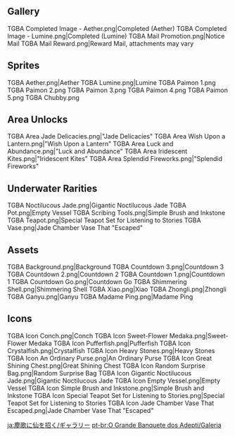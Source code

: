 {{Event Tabs}}
==Gallery==
<gallery>
TGBA Completed Image - Aether.png|Completed (Aether)
TGBA Completed Image - Lumine.png|Completed (Lumine)
TGBA Mail Promotion.png|Notice Mail
TGBA Mail Reward.png|Reward Mail, attachments may vary
</gallery>

==Sprites==
<gallery>
TGBA Aether.png|Aether
TGBA Lumine.png|Lumine
TGBA Paimon 1.png
TGBA Paimon 2.png
TGBA Paimon 3.png
TGBA Paimon 4.png
TGBA Paimon 5.png
TGBA Chubby.png
</gallery>

==Area Unlocks==
<gallery>
TGBA Area Jade Delicacies.png|"Jade Delicacies"
TGBA Area Wish Upon a Lantern.png|"Wish Upon a Lantern"
TGBA Area Luck and Abundance.png|"Luck and Abundance"
TGBA Area Iridescent Kites.png|"Iridescent Kites"
TGBA Area Splendid Fireworks.png|"Splendid Fireworks"
</gallery>

==Underwater Rarities==
<gallery>
TGBA Noctilucous Jade.png|Gigantic Noctilucous Jade
TGBA Pot.png|Empty Vessel
TGBA Scribing Tools.png|Simple Brush and Inkstone
TGBA Teapot.png|Special Teapot Set for Listening to Stories
TGBA Vase.png|Jade Chamber Vase That "Escaped"
</gallery>

==Assets==
<gallery>
TGBA Background.png|Background
TGBA Countdown 3.png|Countdown 3
TGBA Countdown 2.png|Countdown 2
TGBA Countdown 1.png|Countdown 1
TGBA Countdown Go.png|Countdown Go
TGBA Shimmering Shell.png|Shimmering Shell
TGBA Xiao.png|Xiao
TGBA Zhongli.png|Zhongli
TGBA Ganyu.png|Ganyu
TGBA Madame Ping.png|Madame Ping
</gallery>

==Icons==
<gallery>
TGBA Icon Conch.png|Conch
TGBA Icon Sweet-Flower Medaka.png|Sweet-Flower Medaka
TGBA Icon Pufferfish.png|Pufferfish
TGBA Icon Crystalfish.png|Crystalfish
TGBA Icon Heavy Stones.png|Heavy Stones
TGBA Icon An Ordinary Purse.png|An Ordinary Purse
TGBA Icon Great Shining Chest.png|Great Shining Chest
TGBA Icon Random Surprise Bag.png|Random Surprise Bag
TGBA Icon Gigantic Noctilucous Jade.png|Gigantic Noctilucous Jade
TGBA Icon Empty Vessel.png|Empty Vessel
TGBA Icon Simple Brush and Inkstone.png|Simple Brush and Inkstone
TGBA Icon Special Teapot Set for Listening to Stories.png|Special Teapot Set for Listening to Stories
TGBA Icon Jade Chamber Vase That Escaped.png|Jade Chamber Vase That "Escaped"
</gallery>

[[ja:塵歌に仙を招く/ギャラリー]]
[[pt-br:O Grande Banquete dos Adepti/Galeria]]